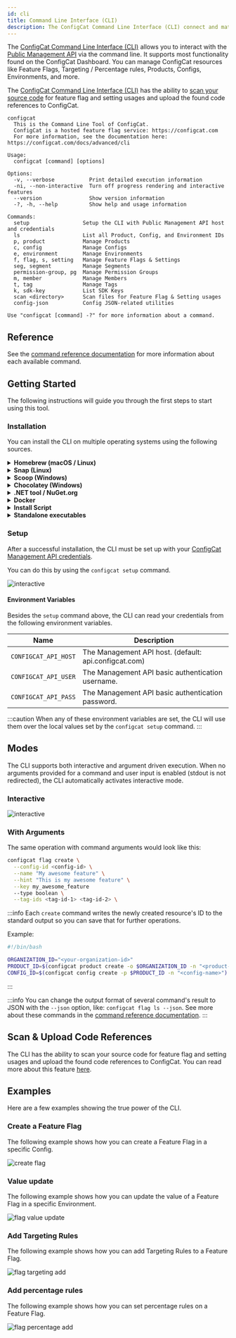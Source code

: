 ```yaml
---
id: cli
title: Command Line Interface (CLI)
description: The ConfigCat Command Line Interface (CLI) connect and match feature flags in your source code with feature flags on the Dashboard.
---
```


The <a target="_blank" href="https://github.com/configcat/cli">ConfigCat Command Line Interface (CLI)</a> allows you to interact with the [Public Management API](/api/reference/configcat-public-management-api) via the command line. It supports most functionality found on the ConfigCat Dashboard. You can manage ConfigCat resources like Feature Flags, Targeting / Percentage rules, Products, Configs, Environments, and more.

The <a target="_blank" href="https://github.com/configcat/cli">ConfigCat Command Line Interface (CLI)</a> has the ability to [scan your source code](/advanced/code-references/overview) for feature flag and setting usages and upload the found code references to ConfigCat.

```
configcat
  This is the Command Line Tool of ConfigCat.
  ConfigCat is a hosted feature flag service: https://configcat.com
  For more information, see the documentation here: https://configcat.com/docs/advanced/cli

Usage:
  configcat [command] [options]

Options:
  -v, --verbose           Print detailed execution information
  -ni, --non-interactive  Turn off progress rendering and interactive features
  --version               Show version information
  -?, -h, --help          Show help and usage information

Commands:
  setup                 Setup the CLI with Public Management API host and credentials
  ls                    List all Product, Config, and Environment IDs
  p, product            Manage Products
  c, config             Manage Configs
  e, environment        Manage Environments
  f, flag, s, setting   Manage Feature Flags & Settings
  seg, segment          Manage Segments
  permission-group, pg  Manage Permission Groups
  m, member             Manage Members
  t, tag                Manage Tags
  k, sdk-key            List SDK Keys
  scan <directory>      Scan files for Feature Flag & Setting usages
  config-json           Config JSON-related utilities

Use "configcat [command] -?" for more information about a command.
```

## Reference

See the <a target="_blank" href="https://configcat.github.io/cli/">command reference documentation</a> for more information about each available command.

## Getting Started

The following instructions will guide you through the first steps to start using this tool.

### Installation

You can install the CLI on multiple operating systems using the following sources.

<details>
  <summary><strong>Homebrew (macOS / Linux)</strong></summary>

Install the CLI with <a target="_blank" href="https://brew.sh">Homebrew</a> from <a target="_blank" href="https://github.com/configcat/homebrew-tap">ConfigCat's tap</a> by executing the following command:

```bash
brew tap configcat/tap
brew install configcat
```

</details>

<details>
  <summary><strong>Snap (Linux)</strong></summary>

Install the CLI with <a target="_blank" href="https://snapcraft.io">Snapcraft</a> by executing the following command:

```bash
sudo snap install configcat
```

</details>

<details>
  <summary><strong>Scoop (Windows)</strong></summary>

Install the CLI with <a target="_blank" href="https://scoop.sh">Scoop</a> from <a target="_blank" href="https://github.com/configcat/scoop-configcat">ConfigCat's bucket</a> by executing the following command:

```bash
scoop bucket add configcat https://github.com/configcat/scoop-configcat
scoop install configcat
```

</details>

<details>
  <summary><strong>Chocolatey (Windows)</strong></summary>

Install the CLI with <a target="_blank" href="https://chocolatey.org/">Chocolatey</a> by executing the following command:

```powershell
choco install configcat
```

</details>

<details>
  <summary><strong>.NET tool / NuGet.org</strong></summary>

The CLI can be installed as a [.NET tool](https://learn.microsoft.com/en-us/dotnet/core/tools/global-tools) via the .NET SDK.
```bash
dotnet tool install -g configcat-cli
```

After installing, you can execute the CLI using the `configcat` command:
```bash
configcat scan "/repository" --print --config-id <CONFIG-ID>
```

</details>

<details>
  <summary><strong>Docker</strong></summary>

The CLI can be executed from a <a target="_blank" href="https://www.docker.com/">Docker</a> image.

```bash
docker pull configcat/cli
```

An example of how to scan a repository for feature flag & setting references with the docker image.

```bash
docker run --rm \
    --env CONFIGCAT_API_HOST=<API-HOST> \
    --env CONFIGCAT_API_USER=<API-USER> \
    --env CONFIGCAT_API_PASS=<API-PASSWORD> \
    -v /path/to/repository:/repository \
  configcat/cli scan "/repository" --print --config-id <CONFIG-ID>
```

</details>

<details>
  <summary><strong>Install Script</strong></summary>

On Unix platforms, you can install the CLI by executing an install script.

```bash
curl -fsSL "https://raw.githubusercontent.com/configcat/cli/main/scripts/install.sh" | bash
```

By default, the script downloads the OS specific artifact from the latest <a target="_blank" href="https://github.com/configcat/cli/releases">GitHub Release</a> with `curl` and moves it into the `/usr/local/bin` directory.

It might happen that you don't have permissions to write into `/usr/local/bin`, then you should execute the install script with `sudo`.

```bash
curl -fsSL "https://raw.githubusercontent.com/configcat/cli/main/scripts/install.sh" | sudo bash
```

The script accepts the following input parameters:

| Parameter         | Description                                      | Default value    |
| ----------------- | ------------------------------------------------ | ---------------- |
| `-d`, `--dir`     | The directory where the CLI should be installed. | `/usr/local/bin` |
| `-v`, `--version` | The desired version to install.                  | `latest`         |
| `-a`, `--arch`    | The desired architecture to install.             | `x64`            |

Available **architecture** values for Linux: `x64`, `musl-x64`, `arm`, `arm64`.

Available **architecture** values for macOS: `x64`, `arm64`.

**Script usage examples**:

_Custom installation directory_:

```bash
curl -fsSL "https://raw.githubusercontent.com/configcat/cli/main/scripts/install.sh" | bash -s -- -d=/path/to/install
```

_Install a different version_:

```bash
curl -fsSL "https://raw.githubusercontent.com/configcat/cli/main/scripts/install.sh" | bash -s -- -v=1.4.2
```

_Install with custom architecture_:

```bash
curl -fsSL "https://raw.githubusercontent.com/configcat/cli/main/scripts/install.sh" | bash -s -- -a=arm
```

</details>

<details>
  <summary><strong>Standalone executables</strong></summary>

You can download the executables directly from <a target="_blank" href="https://github.com/configcat/cli/releases">GitHub Releases</a> for your desired platform.

</details>

### Setup

After a successful installation, the CLI must be set up with your <a target="_blank" href="https://app.configcat.com/my-account/public-api-credentials">ConfigCat Management API credentials</a>.

You can do this by using the `configcat setup` command.

<img src="/docs/assets/cli/setup.gif" className="zoomable" alt="interactive" />

#### Environment Variables

Besides the `setup` command above, the CLI can read your credentials from the following environment variables.

| Name                 | Description                                           |
| -------------------- | ----------------------------------------------------- |
| `CONFIGCAT_API_HOST` | The Management API host. (default: api.configcat.com) |
| `CONFIGCAT_API_USER` | The Management API basic authentication username.     |
| `CONFIGCAT_API_PASS` | The Management API basic authentication password.     |

:::caution
When any of these environment variables are set, the CLI will use them over the local values set by the `configcat setup` command.
:::

## Modes

The CLI supports both interactive and argument driven execution. When no arguments provided for a command and user input is enabled (stdout is not redirected), the CLI automatically activates interactive mode.

### Interactive

<img src="/docs/assets/cli/teaser.gif" className="zoomable" alt="interactive" />

### With Arguments

The same operation with command arguments would look like this:

```bash
configcat flag create \
  --config-id <config-id> \
  --name "My awesome feature" \
  --hint "This is my awesome feature" \
  --key my_awesome_feature
  --type boolean \
  --tag-ids <tag-id-1> <tag-id-2> \
```

:::info
Each `create` command writes the newly created resource's ID to the standard output so you can save that for further operations.

Example:
```bash
#!/bin/bash

ORGANIZATION_ID="<your-organization-id>"
PRODUCT_ID=$(configcat product create -o $ORGANIZATION_ID -n "<product-name>")
CONFIG_ID=$(configcat config create -p $PRODUCT_ID -n "<config-name>")
```
:::

:::info
You can change the output format of several command's result to JSON with the `--json` option, like: `configcat flag ls --json`. See more about these commands in the <a target="_blank" href="https://configcat.github.io/cli/">command reference documentation</a>.
:::

## Scan & Upload Code References

The CLI has the ability to scan your source code for feature flag and setting usages and upload the found code references to ConfigCat. You can read more about this feature [here](/docs/advanced/code-references/overview).

## Examples

Here are a few examples showing the true power of the CLI.

### Create a Feature Flag

The following example shows how you can create a Feature Flag in a specific Config.

<img src="/docs/assets/cli/create-flag.gif" className="zoomable" alt="create flag" />

### Value update

The following example shows how you can update the value of a Feature Flag in a specific Environment.

<img src="/docs/assets/cli/flag-value-update.gif" className="zoomable" alt="flag value update" />

### Add Targeting Rules

The following example shows how you can add Targeting Rules to a Feature Flag.

<img src="/docs/assets/cli/flag-targeting-add.gif" className="zoomable" alt="flag targeting add" />

### Add percentage rules

The following example shows how you can set percentage rules on a Feature Flag.

<img src="/docs/assets/cli/flag-percentage-add.gif" className="zoomable" alt="flag percentage add" />
